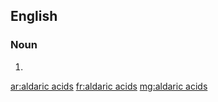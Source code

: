 ==English==

===Noun===
{{head|en|noun plural form}}

# {{plural of|aldaric acid|lang=en}}

[[ar:aldaric acids]]
[[fr:aldaric acids]]
[[mg:aldaric acids]]